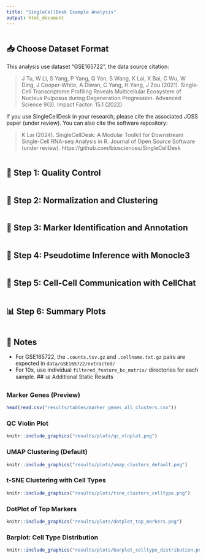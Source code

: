```yaml
---
title: "SingleCellDesk Example Analysis"
output: html_document
---
```


```r
```

## 📥 Choose Dataset Format

This analysis use dataset "GSE165722", the data source citation:

> J Tu, W Li, S Yang, P Yang, Q Yan, S Wang, K Lai, X Bai, C Wu, W Ding, J Cooper‐White, A Diwan, C Yang, H Yang, J Zou (2021). Single‐Cell Transcriptome Profiling Reveals Multicellular Ecosystem of Nucleus Pulposus during Degeneration Progression. Advanced Science 9(3). Impact Factor: 15.1 (2022)

If you use SingleCellDesk in your research, please cite the associated JOSS paper (under review). You can also cite the software repository:

> K Lai (2024). SingleCellDesk: A Modular Toolkit for Downstream Single-Cell RNA-seq Analysis in R. Journal of Open Source Software (under review). https://github.com/biosciences/SingleCellDesk

```r
```

## 🔬 Step 1: Quality Control

```r
```

## 🔬 Step 2: Normalization and Clustering

```r
```

## 🔬 Step 3: Marker Identification and Annotation

```r
```

## 🔬 Step 4: Pseudotime Inference with Monocle3

```r
```

## 🔬 Step 5: Cell-Cell Communication with CellChat

```r
```

## 📊 Step 6: Summary Plots

```r
```

## 📌 Notes

- For GSE165722, the `.counts.tsv.gz` and `.cellname.txt.gz` pairs are expected in `data/GSE165722/extracted/`
- For 10x, use individual `filtered_feature_bc_matrix/` directories for each sample.
## 📊 Additional Static Results

### Marker Genes (Preview)

```r
head(read.csv("results/tables/marker_genes_all_clusters.csv"))
```
### QC Violin Plot

```r
knitr::include_graphics("results/plots/qc_vlnplot.png")
```
### UMAP Clustering (Default)

```r
knitr::include_graphics("results/plots/umap_clusters_default.png")
```
### t-SNE Clustering with Cell Types

```r
knitr::include_graphics("results/plots/tsne_clusters_celltype.png")
```
### DotPlot of Top Markers

```r
knitr::include_graphics("results/plots/dotplot_top_markers.png")
```
### Barplot: Cell Type Distribution

```r
knitr::include_graphics("results/plots/barplot_celltype_distribution.png")
```